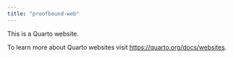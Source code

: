 ```yaml
---
title: "proofbound-web"
---
```


This is a Quarto website.

To learn more about Quarto websites visit <https://quarto.org/docs/websites>.
